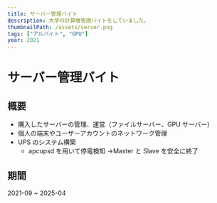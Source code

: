 ```yaml
---
title: サーバー管理バイト
description: 大学の計算機管理バイトをしていました。
thumbnailPath: /assets/server.png
tags: ["アルバイト", "GPU"]
year: 2021
---
```


# サーバー管理バイト

## 概要

- 購入したサーバーの管理、運営（ファイルサーバー、GPU サーバー）
- 個人の端末やユーザーアカウントのネットワーク管理
- UPS のシステム構築
  - apcupsd を用いて停電検知 →Master と Slave を安全に終了

## 期間

2021-09 ~ 2025-04
